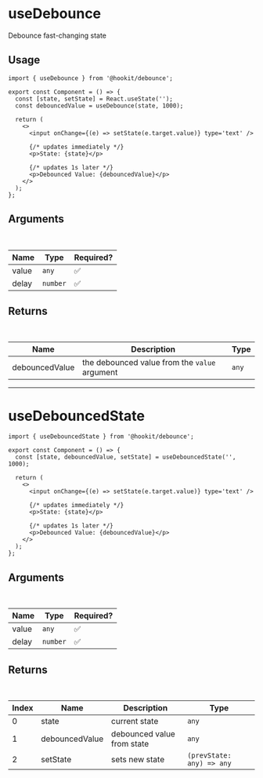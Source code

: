 # useDebounce

Debounce fast-changing state

## Usage

```tsx
import { useDebounce } from '@hookit/debounce';

export const Component = () => {
  const [state, setState] = React.useState('');
  const debouncedValue = useDebounce(state, 1000);

  return (
    <>
      <input onChange={(e) => setState(e.target.value)} type='text' />

      {/* updates immediately */}
      <p>State: {state}</p>

      {/* updates 1s later */}
      <p>Debounced Value: {debouncedValue}</p>
    </>
  );
};
```

## Arguments

<br />

| Name  | Type     | Required? |
| ----- | -------- | --------- |
| value | `any`    | ✅        |
| delay | `number` | ✅        |

## Returns

<br />

| Name           | Description                                   | Type  |
| -------------- | --------------------------------------------- | ----- |
| debouncedValue | the debounced value from the `value` argument | `any` |

---

# useDebouncedState

```tsx
import { useDebouncedState } from '@hookit/debounce';

export const Component = () => {
  const [state, debouncedValue, setState] = useDebouncedState('', 1000);

  return (
    <>
      <input onChange={(e) => setState(e.target.value)} type='text' />

      {/* updates immediately */}
      <p>State: {state}</p>

      {/* updates 1s later */}
      <p>Debounced Value: {debouncedValue}</p>
    </>
  );
};
```

## Arguments

<br />

| Name  | Type     | Required? |
| ----- | -------- | --------- |
| value | `any`    | ✅        |
| delay | `number` | ✅        |

## Returns

<br />

| Index | Name           | Description                | Type                      |
| ----- | -------------- | -------------------------- | ------------------------- |
| 0     | state          | current state              | `any`                     |
| 1     | debouncedValue | debounced value from state | `any`                     |
| 2     | setState       | sets new state             | `(prevState: any) => any` |
